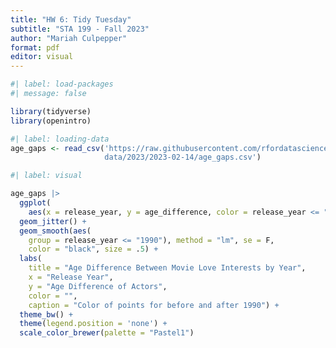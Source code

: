 ```yaml
---
title: "HW 6: Tidy Tuesday"
subtitle: "STA 199 - Fall 2023"
author: "Mariah Culpepper"
format: pdf
editor: visual
---
```


```r
#| label: load-packages
#| message: false

library(tidyverse)
library(openintro)
```

```r
#| label: loading-data
age_gaps <- read_csv('https://raw.githubusercontent.com/rfordatascience/tidytuesday/master/
                     data/2023/2023-02-14/age_gaps.csv')
```

```r
#| label: visual

age_gaps |>
  ggplot(
    aes(x = release_year, y = age_difference, color = release_year <= "1990")) +
  geom_jitter() +
  geom_smooth(aes(
    group = release_year <= "1990"), method = "lm", se = F, 
    color = "black", size = .5) +
  labs(
    title = "Age Difference Between Movie Love Interests by Year",
    x = "Release Year",
    y = "Age Difference of Actors",
    color = "",
    caption = "Color of points for before and after 1990") + 
  theme_bw() +
  theme(legend.position = 'none') +
  scale_color_brewer(palette = "Pastel1")
```
